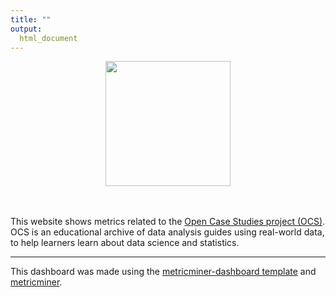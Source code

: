 ```yaml
---
title: ""
output:
  html_document
---
```


<center><img src = "https://opencasestudies.github.io/img/icon.png" width = 200 ></center>
<br>
<br>
This website shows metrics related to the [Open Case Studies project (OCS)](https://www.opencasestudies.org/). OCS is an educational archive of data analysis guides using real-world data, to help learners learn about data science and statistics.


---
This dashboard was made using the [metricminer-dashboard template](https://github.com/fhdsl/metricminer-dashboard) and [metricminer](https://hutchdatascience.org/metricminer/articles/getting-started.html).

<!-- Google tag (gtag.js) -->
<script async src="https://www.googletagmanager.com/gtag/js?id=G-951TGMSPH7"></script>
<script>
  window.dataLayer = window.dataLayer || [];
  function gtag(){dataLayer.push(arguments);}
  gtag('js', new Date());

  gtag('config', 'G-951TGMSPH7');
</script>
